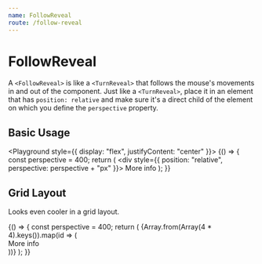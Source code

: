 ```yaml
---
name: FollowReveal
route: /follow-reveal
---
```


# FollowReveal

A `<FollowReveal>` is like a `<TurnReveal>` that follows the mouse's movements in and out of the component.
Just like a `<TurnReveal>`, place it in an element that has `position: relative` and make sure it's a direct child of the element on which you define the `perspective` property.




<Props of={FollowReveal} />

## Basic Usage

<Playground style={{ display: "flex", justifyContent: "center" }}>
  {() => {
    const perspective = 400;
    return (
      <div style={{ position: "relative", perspective: perspective + "px" }}>
        <FollowReveal perspective={perspective}>
          <Front>More info</Front>
        </FollowReveal>
        <PlaceHolderImage />
      </div>
    );
  }}
</Playground>

## Grid Layout

Looks even cooler in a grid layout.

<Playground>
  {() => {
    const perspective = 400;
    return (
      <Grid>
        {Array.from(Array(4 * 4).keys()).map(id => (
          <div
            key={id}
            style={{
              position: "relative",
              perspective: perspective + "px"
            }}
          >
            <FollowReveal perspective={perspective}>
              <Front>More info</Front>
            </FollowReveal>
            <div
              style={{
                background: "#e2e2e2",
                width: "100%",
                paddingBottom: "100%"
              }}
            />
          </div>
        ))}
      </Grid>
    );
  }}
</Playground>
